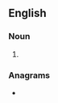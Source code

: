 ==English==

===Noun===
{{head|en|noun plural form}}

# {{plural of|sordine|lang=en}}

===Anagrams===
* {{anagrams|en|indorses|siredons}}